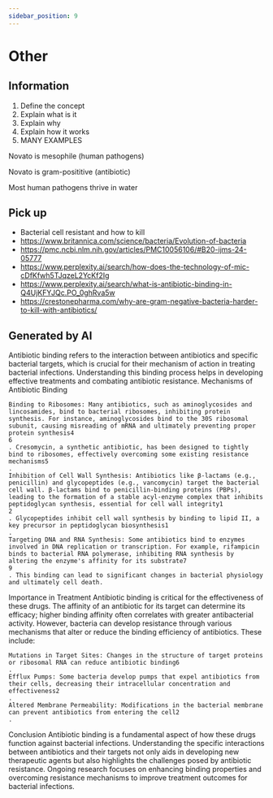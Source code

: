 ```yaml
---
sidebar_position: 9
---
```

# Other

## Information
1. Define the concept
2. Explain what is it
3. Explain why
4. Explain how it works
5. MANY EXAMPLES

Novato is mesophile (human pathogens)

Novato is gram-posititive (antibiotic)

Most human pathogens thrive in water

## Pick up
- Bacterial cell resistant and how to kill
- https://www.britannica.com/science/bacteria/Evolution-of-bacteria
- https://pmc.ncbi.nlm.nih.gov/articles/PMC10056106/#B20-ijms-24-05777
- https://www.perplexity.ai/search/how-does-the-technology-of-mic-cDfKfwh5TJqzeL2YcKf2Ig
- https://www.perplexity.ai/search/what-is-antibiotic-binding-in-Q4UjKFYJQc.PO_0ghRva5w
- https://crestonepharma.com/why-are-gram-negative-bacteria-harder-to-kill-with-antibiotics/

## Generated by AI
Antibiotic binding refers to the interaction between antibiotics and specific bacterial targets, which is crucial for their mechanism of action in treating bacterial infections. Understanding this binding process helps in developing effective treatments and combating antibiotic resistance.
Mechanisms of Antibiotic Binding

    Binding to Ribosomes: Many antibiotics, such as aminoglycosides and lincosamides, bind to bacterial ribosomes, inhibiting protein synthesis. For instance, aminoglycosides bind to the 30S ribosomal subunit, causing misreading of mRNA and ultimately preventing proper protein synthesis4
    6
    . Cresomycin, a synthetic antibiotic, has been designed to tightly bind to ribosomes, effectively overcoming some existing resistance mechanisms5
    .
    Inhibition of Cell Wall Synthesis: Antibiotics like β-lactams (e.g., penicillin) and glycopeptides (e.g., vancomycin) target the bacterial cell wall. β-lactams bind to penicillin-binding proteins (PBPs), leading to the formation of a stable acyl-enzyme complex that inhibits peptidoglycan synthesis, essential for cell wall integrity1
    2
    . Glycopeptides inhibit cell wall synthesis by binding to lipid II, a key precursor in peptidoglycan biosynthesis1
    .
    Targeting DNA and RNA Synthesis: Some antibiotics bind to enzymes involved in DNA replication or transcription. For example, rifampicin binds to bacterial RNA polymerase, inhibiting RNA synthesis by altering the enzyme's affinity for its substrate7
    9
    . This binding can lead to significant changes in bacterial physiology and ultimately cell death.

Importance in Treatment
Antibiotic binding is critical for the effectiveness of these drugs. The affinity of an antibiotic for its target can determine its efficacy; higher binding affinity often correlates with greater antibacterial activity. However, bacteria can develop resistance through various mechanisms that alter or reduce the binding efficiency of antibiotics. These include:

    Mutations in Target Sites: Changes in the structure of target proteins or ribosomal RNA can reduce antibiotic binding6
    .
    Efflux Pumps: Some bacteria develop pumps that expel antibiotics from their cells, decreasing their intracellular concentration and effectiveness2
    .
    Altered Membrane Permeability: Modifications in the bacterial membrane can prevent antibiotics from entering the cell2
    .

Conclusion
Antibiotic binding is a fundamental aspect of how these drugs function against bacterial infections. Understanding the specific interactions between antibiotics and their targets not only aids in developing new therapeutic agents but also highlights the challenges posed by antibiotic resistance. Ongoing research focuses on enhancing binding properties and overcoming resistance mechanisms to improve treatment outcomes for bacterial infections.
